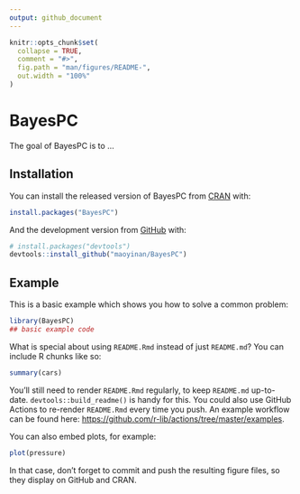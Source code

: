 ```yaml
---
output: github_document
---
```


<!-- README.md is generated from README.Rmd. Please edit that file -->

```r
knitr::opts_chunk$set(
  collapse = TRUE,
  comment = "#>",
  fig.path = "man/figures/README-",
  out.width = "100%"
)
```

# BayesPC

<!-- badges: start -->
<!-- badges: end -->

The goal of BayesPC is to ...

## Installation

You can install the released version of BayesPC from [CRAN](https://CRAN.R-project.org) with:

``` r
install.packages("BayesPC")
```

And the development version from [GitHub](https://github.com/) with:

``` r
# install.packages("devtools")
devtools::install_github("maoyinan/BayesPC")
```
## Example

This is a basic example which shows you how to solve a common problem:

```r
library(BayesPC)
## basic example code
```

What is special about using `README.Rmd` instead of just `README.md`? You can include R chunks like so:

```r
summary(cars)
```

You'll still need to render `README.Rmd` regularly, to keep `README.md` up-to-date. `devtools::build_readme()` is handy for this. You could also use GitHub Actions to re-render `README.Rmd` every time you push. An example workflow can be found here: <https://github.com/r-lib/actions/tree/master/examples>.

You can also embed plots, for example:

```r
plot(pressure)
```

In that case, don't forget to commit and push the resulting figure files, so they display on GitHub and CRAN.
